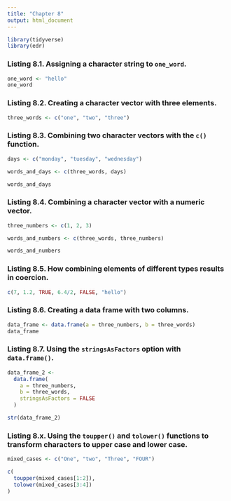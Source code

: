 ```yaml
---
title: "Chapter 8"
output: html_document
---
```


```r
library(tidyverse)
library(edr)
```

### Listing 8.1. Assigning a character string to `one_word`.

```r
one_word <- "hello"
one_word
```

### Listing 8.2. Creating a character vector with three elements.

```r
three_words <- c("one", "two", "three")
```

### Listing 8.3. Combining two character vectors with the `c()` function.

```r
days <- c("monday", "tuesday", "wednesday")

words_and_days <- c(three_words, days)

words_and_days
```

### Listing 8.4. Combining a character vector with a numeric vector.

```r
three_numbers <- c(1, 2, 3)

words_and_numbers <- c(three_words, three_numbers)

words_and_numbers
```

### Listing 8.5. How combining elements of different types results in coercion.

```r
c(7, 1.2, TRUE, 6.4/2, FALSE, "hello")
```

### Listing 8.6. Creating a data frame with two columns.

```r
data_frame <- data.frame(a = three_numbers, b = three_words)
data_frame
```

### Listing 8.7. Using the `stringsAsFactors` option with `data.frame()`.

```r
data_frame_2 <- 
  data.frame(
    a = three_numbers,
    b = three_words,
    stringsAsFactors = FALSE
  )

str(data_frame_2)
```

### Listing 8.x. Using the `toupper()` and `tolower()` functions to transform characters to upper case and lower case.

```r
mixed_cases <- c("One", "two", "Three", "FOUR")

c(
  toupper(mixed_cases[1:2]),
  tolower(mixed_cases[3:4])
)
```



